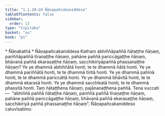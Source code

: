 ```yaml
---
title: "1.1.20–24 Ñāṇapañcakaniddesa"
tableOfContents: false
sidebar:
  order: 13
type: "tipitaka"
basket: "su"
book: "ps"
---
```



<DynamicBreadcrumb />

<Paragraph type="center" book="ps">
* Ñāṇakathā
</Paragraph>

<Paragraph type="center" book="ps">
* Ñāṇapañcakaniddesa
</Paragraph>

<Division number="75" book="ps">

<Paragraph number="522" book="ps">
Kathaṃ abhiññāpaññā ñātaṭṭhe ñāṇaṃ, pariññāpaññā tīraṇaṭṭhe ñāṇaṃ, pahāne paññā pariccāgaṭṭhe ñāṇaṃ, bhāvanā paññā ekarasaṭṭhe ñāṇaṃ, sacchikiriyāpaññā phassanaṭṭhe ñāṇaṃ? Ye ye dhammā abhiññātā honti, te te dhammā ñātā honti. Ye ye dhammā pariññātā honti, te te dhammā tīritā honti. Ye ye dhammā pahīnā honti, te te dhammā pariccattā honti. Ye ye dhammā bhāvitā honti, te te dhammā ekarasā honti. Ye ye dhammā sacchikatā honti, te te dhammā phassitā honti. Taṃ ñātaṭṭhena ñāṇaṃ, pajānanaṭṭhena paññā. Tena vuccati—  “abhiññā paññā ñātaṭṭhe ñāṇaṃ, pariññā paññā tīraṇaṭṭhe ñāṇaṃ, pahāne paññā pariccāgaṭṭhe ñāṇaṃ, bhāvanā paññā ekarasaṭṭhe ñāṇaṃ, sacchikiriyā paññā phassanaṭṭhe ñāṇaṃ”.

</Paragraph>
</Division>

<Paragraph number="523" type="center" book="ps">
Ñāṇapañcakaniddeso catuvīsatimo.
</Paragraph>